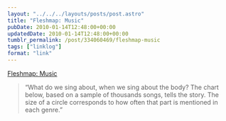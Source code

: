 ```yaml
---
layout: "../../../layouts/posts/post.astro"
title: "Fleshmap: Music"
pubDate: 2010-01-14T12:48:00+00:00
updatedDate: 2010-01-14T12:48:00+00:00
tumblr_permalink: /post/334060469/fleshmap-music
tags: ["linklog"]
format: "link"
---
```


[Fleshmap: Music][1]

> &ldquo;What do we sing about, when we sing about the body? The chart below, based on a sample of thousands songs, tells the story. The size of a circle corresponds to how often that part is mentioned in each genre.&rdquo;

[1]: http://www.fleshmap.com/listen/music.html
